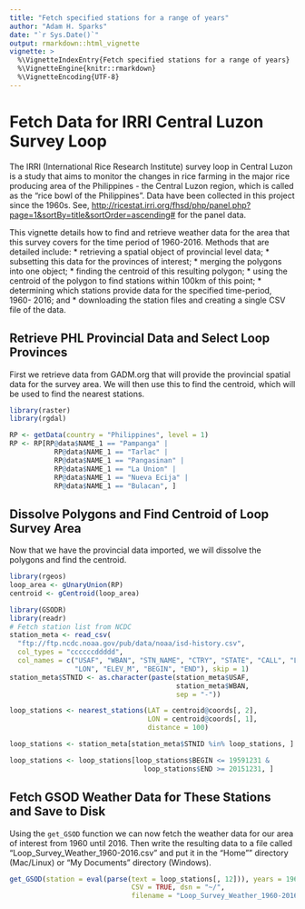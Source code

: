 ```yaml
---
title: "Fetch specified stations for a range of years"
author: "Adam H. Sparks"
date: "`r Sys.Date()`"
output: rmarkdown::html_vignette
vignette: >
  %\VignetteIndexEntry{Fetch specified stations for a range of years}
  %\VignetteEngine{knitr::rmarkdown}
  %\VignetteEncoding{UTF-8}
---
```

# Fetch Data for IRRI Central Luzon Survey Loop

The IRRI (International Rice Research Institute) survey loop in Central Luzon
is a study that aims to monitor the changes in rice farming in the major rice
producing area of the Philippines - the Central Luzon region, which is called as
the "rice bowl of the Philippines". Data have been collected in this project
since the 1960s. See, <http://ricestat.irri.org/fhsd/php/panel.php?page=1&sortBy=title&sortOrder=ascending#>
for the panel data.

This vignette details how to find and retrieve weather data for the area that
this survey covers for the time period of 1960-2016. Methods that are detailed
include: 
  * retrieving a spatial object of provincial level data;
  * subsetting this data for the provinces of interest;
  * merging the polygons into one object;
  * finding the centroid of this resulting polygon;
  * using the centroid of the polygon to find stations within 100km of this
  point;
  * determining which stations provide data for the specified time-period, 1960-
  2016; and 
  * downloading the station files and creating a single CSV file of the data.

## Retrieve PHL Provincial Data and Select Loop Provinces
First we retrieve data from GADM.org that will provide the provincial spatial
data for the survey area. We will then use this to find the centroid, which will
be used to find the nearest stations.
```r
library(raster)
library(rgdal)

RP <- getData(country = "Philippines", level = 1)
RP <- RP[RP@data$NAME_1 == "Pampanga" | 
           RP@data$NAME_1 == "Tarlac" |
           RP@data$NAME_1 == "Pangasinan" |
           RP@data$NAME_1 == "La Union" |
           RP@data$NAME_1 == "Nueva Ecija" |
           RP@data$NAME_1 == "Bulacan", ]
```

## Dissolve Polygons and Find Centroid of Loop Survey Area
Now that we have the provincial data imported, we will dissolve the polygons and
find the centroid.

```r
library(rgeos)
loop_area <- gUnaryUnion(RP)
centroid <- gCentroid(loop_area)
```

```r
library(GSODR)
library(readr)
# Fetch station list from NCDC
station_meta <- read_csv(
  "ftp://ftp.ncdc.noaa.gov/pub/data/noaa/isd-history.csv",
  col_types = "ccccccddddd",
  col_names = c("USAF", "WBAN", "STN_NAME", "CTRY", "STATE", "CALL", "LAT",
                "LON", "ELEV_M", "BEGIN", "END"), skip = 1)
station_meta$STNID <- as.character(paste(station_meta$USAF,
                                         station_meta$WBAN,
                                         sep = "-"))

loop_stations <- nearest_stations(LAT = centroid@coords[, 2],
                                  LON = centroid@coords[, 1], 
                                  distance = 100)

loop_stations <- station_meta[station_meta$STNID %in% loop_stations, ]

loop_stations <- loop_stations[loop_stations$BEGIN <= 19591231 &
                                 loop_stations$END >= 20151231, ]

```

## Fetch GSOD Weather Data for These Stations and Save to Disk
Using the `get_GSOD` function we can now fetch the weather data for our area
of interest from 1960 until 2016. Then write the resulting data to a file called
"Loop_Survey_Weather_1960-2016.csv" and put it in the "Home"" directory 
(Mac/Linux) or "My Documents" directory (Windows).

```r
get_GSOD(station = eval(parse(text = loop_stations[, 12])), years = 1960:2016,
                              CSV = TRUE, dsn = "~/",
                              filename = "Loop_Survey_Weather_1960-2016")
```

